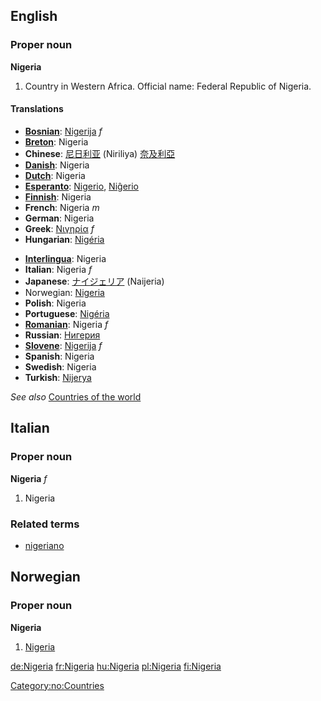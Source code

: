 ==English==
{{wikipedia}}
===Proper noun===
'''Nigeria'''

#Country in Western Africa. Official name: Federal Republic of Nigeria.

====Translations====

{{top}}
*'''[[Bosnian]]''': [[Nigerija]] ''f''
*'''[[Breton]]''': Nigeria
*'''Chinese''': [[尼日利亚]] (Niriliya) [[奈及利亞]]
*'''[[Danish]]''': Nigeria
*'''[[Dutch]]''': Nigeria
*'''[[Esperanto]]''': [[Nigerio]], [[Niĝerio]]
*'''[[Finnish]]''': Nigeria
*'''French''': Nigeria ''m''
*'''German''': Nigeria
*'''Greek''': [[Νιγηρία]] ''f''
*'''Hungarian''': [[Nigéria]]
{{mid}}
*'''[[Interlingua]]''': Nigeria
*'''Italian''': Nigeria ''f''
*'''Japanese''': [[ナイジェリア]] (Naijeria)
*Norwegian: [[#Norwegian|Nigeria]]
*'''Polish''': Nigeria
*'''Portuguese''': [[Nigéria]]
*'''[[Romanian]]''': Nigeria ''f''
*'''Russian''': [[Нигерия]]
*'''[[Slovene]]''': [[Nigerija]] ''f''
*'''Spanish''': Nigeria
*'''Swedish''': Nigeria
*'''Turkish''': [[Nijerya]]
{{bottom}}

''See also'' [[Countries of the world]]

==Italian==
===Proper noun===
'''Nigeria''' ''f''

# Nigeria

===Related terms===
*[[nigeriano]]

==Norwegian==
===Proper noun===
[[Category:no:Countries]]
'''Nigeria'''
#[[#English|Nigeria]]

[[de:Nigeria]]
[[fr:Nigeria]]
[[hu:Nigeria]]
[[pl:Nigeria]]
[[fi:Nigeria]]